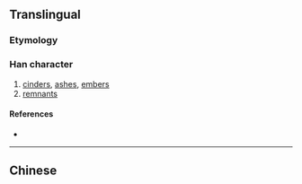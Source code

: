 {{character info/new}}
{{also|燼}}
==Translingual==

===Etymology===
{{Han simp|燼|f=盡|t=尽}}

===Han character===
{{Han char|rn=86|rad=火|as=06|sn=10|four=|canj=FSOY|ids=⿰火尽}}

# [[cinders]], [[ashes]], [[embers]]
# [[remnants]]

====References====
* {{Han ref|kx=0671.081|hdz=32201.050|uh=70EC|ud=28908}}

----

==Chinese==
{{zh-see|燼}}